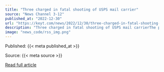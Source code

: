 ```yaml
---
title: "Three charged in fatal shooting of USPS mail carrier"
source: "News Channel 3-12"
published_at: "2022-12-30"
url: "https://keyt.com/news/2022/12/30/three-charged-in-fatal-shooting-of-usps-mail-carrier/"
description: "Three charged in fatal shooting of USPS mail carrierThe post Three charged in fatal shooting of USPS mail carrier appeared first on News Channel 3-12."
image: "news_code/rss_img.png"
---
```



  Published: {{< meta published_at >}}
  

  Source: {{< meta source >}}
  

  [Read full article]({{< meta url >}})
  


